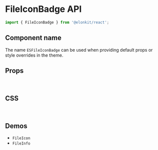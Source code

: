 
<Meta title="Components API/FileIconBadge" />

# FileIconBadge API

```js
import { FileIconBadge } from '@elonkit/react';
```

## Component name

The name `ESFileIconBadge` can be used when providing default props or style overrides in the theme.

## Props

<TableInterface variant="props" name="FileIconBadgeProps" />

<br />

## CSS

<TableInterface variant="css" name="FileIconBadgeClasses" />

<br />

## Demos

<ul>
  <li>
    <LinkTo kind="components-FileIcon" story="demo">
      <code>FileIcon</code>
    </LinkTo>
  </li>
  <li>
    <LinkTo kind="components-FileInfo" story="demo">
      <code>FileInfo</code>
    </LinkTo>
  </li>
</ul>
